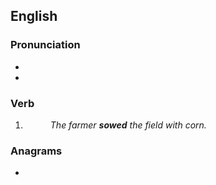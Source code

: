 ==English==

===Pronunciation===
* {{IPA|/səʊd/|lang=en}}
* {{rhymes|əʊd|lang=en}}

===Verb===
{{head|en|verb form}}

# {{en-past of|sow}}
#: ''The farmer '''sowed''' the field with corn.''

===Anagrams===
* {{anagrams|en|a=deosw|Swedo-|dowse}}